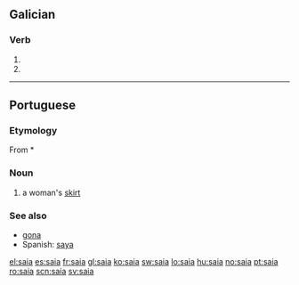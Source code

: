 {{also|saía}}
==Galician==
===Verb===
{{gl-verb-form}}

# {{conjugation of|[[saír#Galician|saír]]||1|s|pres|sub}}
# {{conjugation of|[[saír#Galician|saír]]||3|s|pres|sub}}

----

==Portuguese==

===Etymology===
From {{etyl|VL.|pt}} *{{term||sagia}}

===Noun===
{{infl|pt|noun|g=f}}

# a woman's [[skirt]]

===See also===
* [[gona]]
* Spanish: [[saya]]

[[el:saia]]
[[es:saia]]
[[fr:saia]]
[[gl:saia]]
[[ko:saia]]
[[sw:saia]]
[[lo:saia]]
[[hu:saia]]
[[no:saia]]
[[pt:saia]]
[[ro:saia]]
[[scn:saia]]
[[sv:saia]]